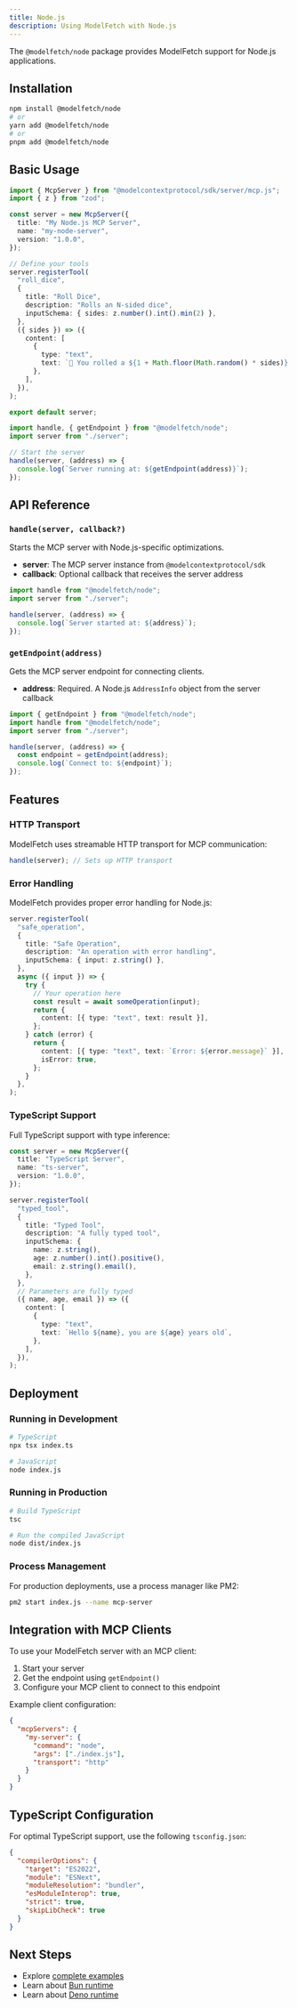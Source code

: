```yaml
---
title: Node.js
description: Using ModelFetch with Node.js
---
```


The `@modelfetch/node` package provides ModelFetch support for Node.js applications.

## Installation

```bash
npm install @modelfetch/node
# or
yarn add @modelfetch/node
# or
pnpm add @modelfetch/node
```

## Basic Usage

```typescript title="server.ts"
import { McpServer } from "@modelcontextprotocol/sdk/server/mcp.js";
import { z } from "zod";

const server = new McpServer({
  title: "My Node.js MCP Server",
  name: "my-node-server",
  version: "1.0.0",
});

// Define your tools
server.registerTool(
  "roll_dice",
  {
    title: "Roll Dice",
    description: "Rolls an N-sided dice",
    inputSchema: { sides: z.number().int().min(2) },
  },
  ({ sides }) => ({
    content: [
      {
        type: "text",
        text: `🎲 You rolled a ${1 + Math.floor(Math.random() * sides)}!`,
      },
    ],
  }),
);

export default server;
```

```typescript title="index.ts"
import handle, { getEndpoint } from "@modelfetch/node";
import server from "./server";

// Start the server
handle(server, (address) => {
  console.log(`Server running at: ${getEndpoint(address)}`);
});
```

## API Reference

### `handle(server, callback?)`

Starts the MCP server with Node.js-specific optimizations.

- **server**: The MCP server instance from `@modelcontextprotocol/sdk`
- **callback**: Optional callback that receives the server address

```typescript
import handle from "@modelfetch/node";
import server from "./server";

handle(server, (address) => {
  console.log(`Server started at: ${address}`);
});
```

### `getEndpoint(address)`

Gets the MCP server endpoint for connecting clients.

- **address**: Required. A Node.js `AddressInfo` object from the server callback

```typescript
import { getEndpoint } from "@modelfetch/node";
import handle from "@modelfetch/node";
import server from "./server";

handle(server, (address) => {
  const endpoint = getEndpoint(address);
  console.log(`Connect to: ${endpoint}`);
});
```

## Features

### HTTP Transport

ModelFetch uses streamable HTTP transport for MCP communication:

```typescript
handle(server); // Sets up HTTP transport
```

### Error Handling

ModelFetch provides proper error handling for Node.js:

```typescript
server.registerTool(
  "safe_operation",
  {
    title: "Safe Operation",
    description: "An operation with error handling",
    inputSchema: { input: z.string() },
  },
  async ({ input }) => {
    try {
      // Your operation here
      const result = await someOperation(input);
      return {
        content: [{ type: "text", text: result }],
      };
    } catch (error) {
      return {
        content: [{ type: "text", text: `Error: ${error.message}` }],
        isError: true,
      };
    }
  },
);
```

### TypeScript Support

Full TypeScript support with type inference:

```typescript
const server = new McpServer({
  title: "TypeScript Server",
  name: "ts-server",
  version: "1.0.0",
});

server.registerTool(
  "typed_tool",
  {
    title: "Typed Tool",
    description: "A fully typed tool",
    inputSchema: {
      name: z.string(),
      age: z.number().int().positive(),
      email: z.string().email(),
    },
  },
  // Parameters are fully typed
  ({ name, age, email }) => ({
    content: [
      {
        type: "text",
        text: `Hello ${name}, you are ${age} years old`,
      },
    ],
  }),
);
```

## Deployment

### Running in Development

```bash
# TypeScript
npx tsx index.ts

# JavaScript
node index.js
```

### Running in Production

```bash
# Build TypeScript
tsc

# Run the compiled JavaScript
node dist/index.js
```

### Process Management

For production deployments, use a process manager like PM2:

```bash
pm2 start index.js --name mcp-server
```

## Integration with MCP Clients

To use your ModelFetch server with an MCP client:

1. Start your server
2. Get the endpoint using `getEndpoint()`
3. Configure your MCP client to connect to this endpoint

Example client configuration:

```json
{
  "mcpServers": {
    "my-server": {
      "command": "node",
      "args": ["./index.js"],
      "transport": "http"
    }
  }
}
```

## TypeScript Configuration

For optimal TypeScript support, use the following `tsconfig.json`:

```json
{
  "compilerOptions": {
    "target": "ES2022",
    "module": "ESNext",
    "moduleResolution": "bundler",
    "esModuleInterop": true,
    "strict": true,
    "skipLibCheck": true
  }
}
```

## Next Steps

- Explore [complete examples](/docs/examples)
- Learn about [Bun runtime](/docs/runtimes/bun)
- Learn about [Deno runtime](/docs/runtimes/deno)
